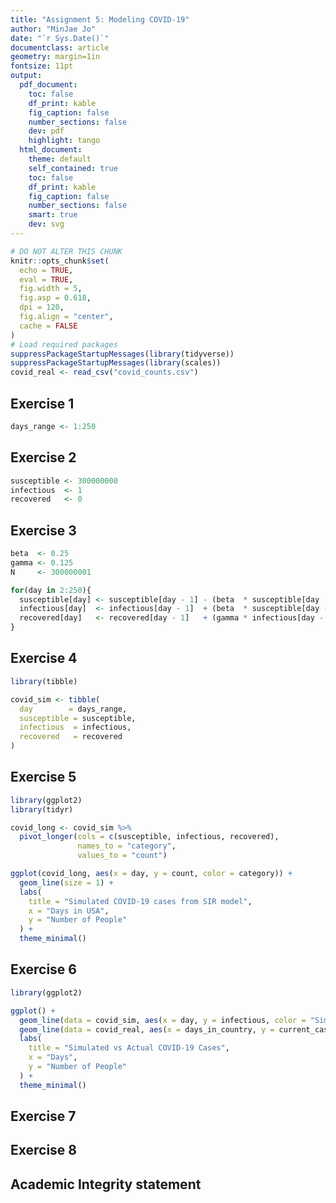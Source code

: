```yaml
---
title: "Assignment 5: Modeling COVID-19"
author: "MinJae Jo"
date: "`r Sys.Date()`"
documentclass: article
geometry: margin=1in
fontsize: 11pt
output:
  pdf_document:
    toc: false
    df_print: kable
    fig_caption: false
    number_sections: false
    dev: pdf
    highlight: tango
  html_document:
    theme: default
    self_contained: true
    toc: false
    df_print: kable
    fig_caption: false
    number_sections: false
    smart: true
    dev: svg
---
```


```r
# DO NOT ALTER THIS CHUNK
knitr::opts_chunk$set(
  echo = TRUE,
  eval = TRUE,
  fig.width = 5,
  fig.asp = 0.618,
  dpi = 120,
  fig.align = "center",
  cache = FALSE
)
# Load required packages
suppressPackageStartupMessages(library(tidyverse))
suppressPackageStartupMessages(library(scales))
covid_real <- read_csv("covid_counts.csv")
```


## Exercise 1
```r
days_range <- 1:250
```



## Exercise 2
```r
susceptible <- 300000000
infectious  <- 1
recovered   <- 0
```



## Exercise 3
```r
beta  <- 0.25
gamma <- 0.125
N     <- 300000001

for(day in 2:250){
  susceptible[day] <- susceptible[day - 1] - (beta  * susceptible[day - 1] * infectious[day - 1]) / N
  infectious[day]  <- infectious[day - 1]  + (beta  * susceptible[day - 1] * infectious[day - 1]) / N - (gamma * infectious[day - 1])
  recovered[day]   <- recovered[day - 1]   + (gamma * infectious[day - 1])
}
```


## Exercise 4
```r
library(tibble)

covid_sim <- tibble(
  day        = days_range,
  susceptible = susceptible,
  infectious  = infectious,
  recovered   = recovered
)
```


## Exercise 5
```r
library(ggplot2)
library(tidyr)

covid_long <- covid_sim %>%
  pivot_longer(cols = c(susceptible, infectious, recovered),
               names_to = "category",
               values_to = "count")

ggplot(covid_long, aes(x = day, y = count, color = category)) +
  geom_line(size = 1) +
  labs(
    title = "Simulated COVID-19 cases from SIR model",
    x = "Days in USA",
    y = "Number of People"
  ) +
  theme_minimal()
```


## Exercise 6
```r
library(ggplot2)

ggplot() +
  geom_line(data = covid_sim, aes(x = day, y = infectious, color = "Simulated Infectious")) +
  geom_line(data = covid_real, aes(x = days_in_country, y = current_cases, color = "Actual Current Cases")) +
  labs(
    title = "Simulated vs Actual COVID-19 Cases",
    x = "Days",
    y = "Number of People"
  ) +
  theme_minimal()
```


## Exercise 7




## Exercise 8




## Academic Integrity statement

